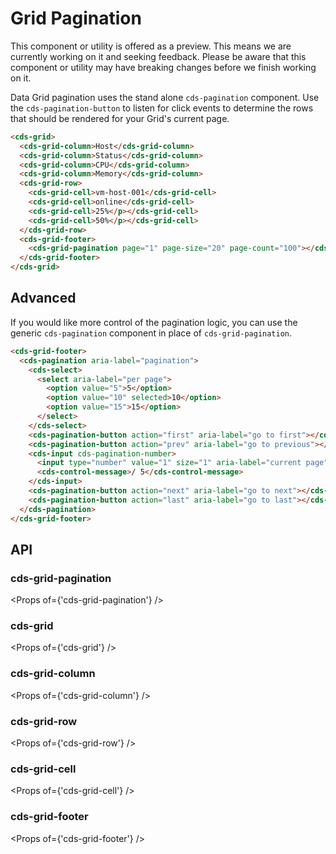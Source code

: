 
<Meta title="Data Grid (Preview)/Pagination" />

# Grid Pagination

<cds-alert-group status="warning" cds-layout="m-b:lg">
  <cds-alert>
    This component or utility is offered as a preview. This means we are currently working on it and seeking feedback.
    Please be aware that this component or utility may have breaking changes before we finish working on it.
  </cds-alert>
</cds-alert-group>

Data Grid pagination uses the stand alone `cds-pagination` component. Use the `cds-pagination-button`
to listen for click events to determine the rows that should be rendered for your Grid's current page.

```html
<cds-grid>
  <cds-grid-column>Host</cds-grid-column>
  <cds-grid-column>Status</cds-grid-column>
  <cds-grid-column>CPU</cds-grid-column>
  <cds-grid-column>Memory</cds-grid-column>
  <cds-grid-row>
    <cds-grid-cell>vm-host-001</cds-grid-cell>
    <cds-grid-cell>online</cds-grid-cell>
    <cds-grid-cell>25%</p></cds-grid-cell>
    <cds-grid-cell>50%</p></cds-grid-cell>
  </cds-grid-row>
  <cds-grid-footer>
    <cds-grid-pagination page="1" page-size="20" page-count="100"></cds-grid-pagination>
  </cds-grid-footer>
</cds-grid>
```

<Story id="stories-grid--pagination" />

## Advanced

If you would like more control of the pagination logic, you can use the generic `cds-pagination` component
in place of `cds-grid-pagination`.

```html
<cds-grid-footer>
  <cds-pagination aria-label="pagination">
    <cds-select>
      <select aria-label="per page">
        <option value="5">5</option>
        <option value="10" selected>10</option>
        <option value="15">15</option>
      </select>
    </cds-select>
    <cds-pagination-button action="first" aria-label="go to first"></cds-pagination-button>
    <cds-pagination-button action="prev" aria-label="go to previous"></cds-pagination-button>
    <cds-input cds-pagination-number>
      <input type="number" value="1" size="1" aria-label="current page" min="1" max="5" />
      <cds-control-message>/ 5</cds-control-message>
    </cds-input>
    <cds-pagination-button action="next" aria-label="go to next"></cds-pagination-button>
    <cds-pagination-button action="last" aria-label="go to last"></cds-pagination-button>
  </cds-pagination>
</cds-grid-footer>
```

## API

### cds-grid-pagination

<Props of={'cds-grid-pagination'} />

### cds-grid

<Props of={'cds-grid'} />

### cds-grid-column

<Props of={'cds-grid-column'} />

### cds-grid-row

<Props of={'cds-grid-row'} />

### cds-grid-cell

<Props of={'cds-grid-cell'} />

### cds-grid-footer

<Props of={'cds-grid-footer'} />
